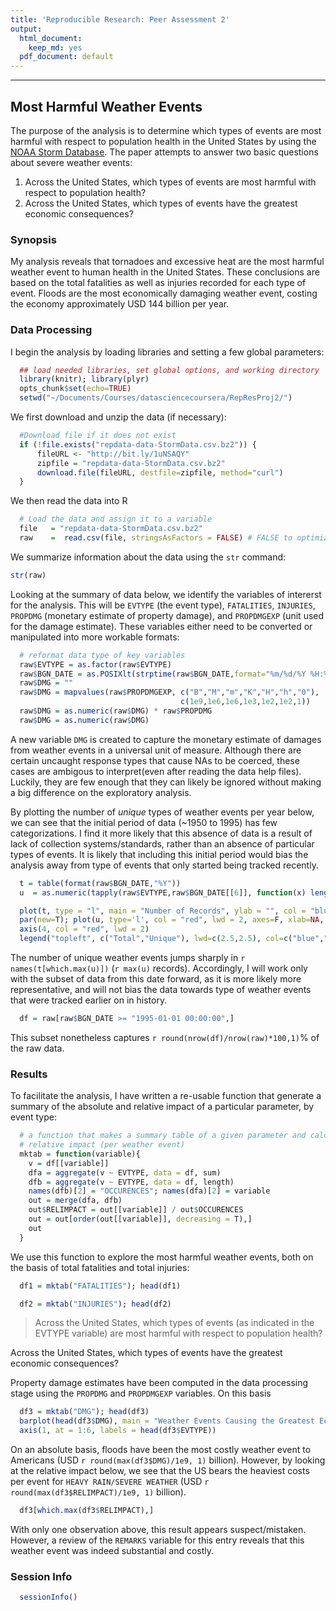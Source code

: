 ```yaml
---
title: 'Reproducible Research: Peer Assessment 2'
output:
  html_document:
    keep_md: yes
  pdf_document: default
---
```

******************************
## Most Harmful Weather Events

The purpose of the analysis is to determine which types of events are most harmful with respect to population health in the United States by using the [NOAA Storm Database](http://www.ncdc.noaa.gov/stormevents/). The paper attempts to answer two basic questions about severe weather events:

1. Across the United States, which types of events are most harmful with respect to population health?
2. Across the United States, which types of events have the greatest economic consequences?

### Synopsis

My analysis reveals that tornadoes and excessive heat are the most harmful weather event to human health in the United States. These conclusions are based on the total fatalities as well as injuries recorded for each type of event. Floods are the most economically damaging weather event, costing the economy approximately USD 144 billion per year.


### Data Processing
I begin the analysis by loading libraries and setting a few global parameters:

```r
  ## load needed libraries, set global options, and working directory
  library(knitr); library(plyr)
  opts_chunk$set(echo=TRUE)       
  setwd("~/Documents/Courses/datasciencecoursera/RepResProj2/")
```

We first download and unzip the data (if necessary):
```r
  #Download file if it does not exist
  if (!file.exists("repdata-data-StormData.csv.bz2")) {
      fileURL <- "http://bit.ly/1uNSAQY"
      zipfile = "repdata-data-StormData.csv.bz2"
      download.file(fileURL, destfile=zipfile, method="curl")
  }
```

We then read the data into R
```r
  # Load the data and assign it to a variable
  file   = "repdata-data-StormData.csv.bz2"
  raw    =  read.csv(file, stringsAsFactors = FALSE) # FALSE to optimize read speed
```

We summarize information about the data using the `str` command:

```r
str(raw)
```

Looking at the summary of data below, we identify the variables of intererst for the analysis. This will be `EVTYPE` (the event type), `FATALITIES`, `INJURIES`, `PROPDMG` (monetary estimate of property damage), and `PROPDMGEXP` (unit used for the damage estimate). These variables either need to be converted or manipulated into more workable formats:

```r
  # reformat data type of key variables
  raw$EVTYPE = as.factor(raw$EVTYPE)
  raw$BGN_DATE = as.POSIXlt(strptime(raw$BGN_DATE,format="%m/%d/%Y %H:%M:%S"))
  raw$DMG = ""
  raw$DMG = mapvalues(raw$PROPDMGEXP, c("B","M","m","K","H","h","0"),
                                      c(1e9,1e6,1e6,1e3,1e2,1e2,1))
  raw$DMG = as.numeric(raw$DMG) * raw$PROPDMG
  raw$DMG = as.numeric(raw$DMG)
```

A new variable `DMG` is created to capture the monetary estimate of damages from weather events in a universal unit of measure. Although there are certain uncaught response types that cause NAs to be coerced, these cases are ambigous to interpret(even after reading the data help files). Luckily, they are few enough that they can likely be ignored without making a big difference on the exploratory analysis. 

By plotting the number of *unique* types of weather events per year below, we can see that the initial period of data (~1950 to 1995) has few categorizations. I find it more likely that this absence of data is a result of lack of collection systems/standards, rather than an absence of particular types of events. It is likely that including this initial period would bias the analysis away from type of events that only started being tracked recently.

```r
  t = table(format(raw$BGN_DATE,"%Y"))
  u  = as.numeric(tapply(raw$EVTYPE,raw$BGN_DATE[[6]], function(x) length(unique(x))))

  plot(t, type = "l", main = "Number of Records", ylab = "", col = "blue")
  par(new=T); plot(u, type='l', col = "red", lwd = 2, axes=F, xlab=NA, ylab=NA)
  axis(4, col = "red", lwd = 2)
  legend("topleft", c("Total","Unique"), lwd=c(2.5,2.5), col=c("blue","red"))
```

The number of unique weather events jumps sharply in `r names(t[which.max(u)])` (`r max(u)` records). Accordingly, I will work only with the subset of data from this date forward, as it is more likely more representative, and will not bias the data towards type of weather events that were tracked earlier on in history.

```r
  df = raw[raw$BGN_DATE >= "1995-01-01 00:00:00",]
```
This subset nonetheless captures `r round(nrow(df)/nrow(raw)*100,1)`% of the raw data.

### Results
To facilitate the analysis, I have written a re-usable function that generate a summary of the absolute and relative impact of a particular parameter, by event type:

```r
  # a function that makes a summary table of a given parameter and calculates
  # relative impact (per weather event)
  mktab = function(variable){
    v = df[[variable]]
    dfa = aggregate(v ~ EVTYPE, data = df, sum)
    dfb = aggregate(v ~ EVTYPE, data = df, length)
    names(dfb)[2] = "OCCURENCES"; names(dfa)[2] = variable
    out = merge(dfa, dfb)
    out$RELIMPACT = out[[variable]] / out$OCCURENCES
    out = out[order(out[[variable]], decreasing = T),]
    out
  }
```

We use this function to explore the most harmful weather events, both on the basis of total fatalities and total injuries:

```r
  df1 = mktab("FATALITIES"); head(df1)
```

```r
  df2 = mktab("INJURIES"); head(df2)
```

> Across the United States, which types of events (as indicated in the EVTYPE variable) are most harmful with respect to population health?

Across the United States, which types of events have the greatest economic consequences?

Property damage estimates have been computed in the data processing stage using the `PROPDMG` and `PROPDMGEXP` variables. On this basis

```r
  df3 = mktab("DMG"); head(df3)
  barplot(head(df3$DMG), main = "Weather Events Causing the Greatest Economic Damage, 1995-2011")
  axis(1, at = 1:6, labels = head(df3$EVTYPE))
```

On an absolute basis, floods have been the most costly weather event to Americans (USD `r round(max(df3$DMG)/1e9, 1)` billion). However, by looking at the relative impact below, we see that the US bears the heaviest costs per event for `HEAVY RAIN/SEVERE WEATHER` (USD `r round(max(df3$RELIMPACT)/1e9, 1)` billion).

```r
  df3[which.max(df3$RELIMPACT),]
```

With only one observation above, this result appears suspect/mistaken. However, a review of the `REMARKS` variable for this entry reveals that this weather event was indeed substantial and costly.

### Session Info

```r
  sessionInfo()
```

